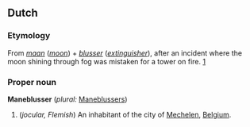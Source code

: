 ==Dutch==
===Etymology===
From ''[[maan]]'' (''[[moon]]'') + ''[[blusser]]'' (''[[extinguisher]]''), after an incident where the moon shining through fog was mistaken for a tower on fire.  [http://www.trabel.com/mechelen-intro.htm] 

===Proper noun===
'''Maneblusser''' (''plural:'' [[Maneblussers]])

#(''jocular, Flemish'') An inhabitant of the city of [[Mechelen]], [[Belgium]].
